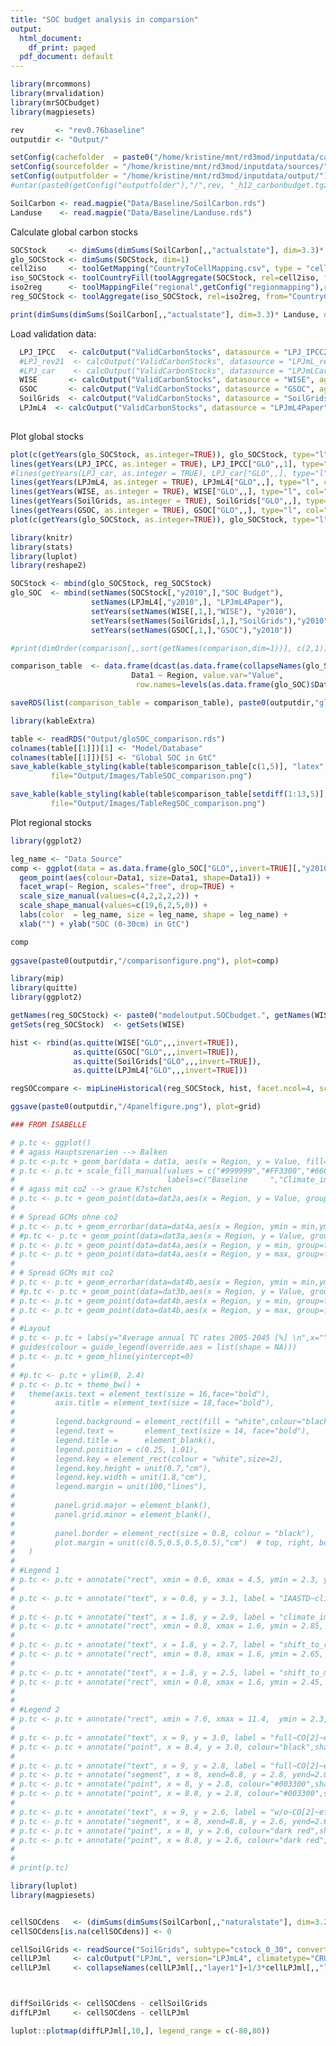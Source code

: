 ```yaml
---
title: "SOC budget analysis in comparsion"
output:
  html_document:
    df_print: paged
  pdf_document: default
---
```


```r
library(mrcommons)
library(mrvalidation)
library(mrSOCbudget)
library(magpiesets)

rev       <- "rev0.76baseline"
outputdir <- "Output/"

setConfig(cachefolder  = paste0("/home/kristine/mnt/rd3mod/inputdata/cache/", rev), forcecache = TRUE)
setConfig(sourcefolder = "/home/kristine/mnt/rd3mod/inputdata/sources/")
setConfig(outputfolder = "/home/kristine/mnt/rd3mod/inputdata/output/")
#untar(paste0(getConfig("outputfolder"),"/",rev, "_h12_carbonbudget.tgz"), exdir="Data", extras="--keep-newer-files ")

SoilCarbon <- read.magpie("Data/Baseline/SoilCarbon.rds")
Landuse    <- read.magpie("Data/Baseline/Landuse.rds")

```


Calculate global carbon stocks

```r

SOCStock     <- dimSums(dimSums(SoilCarbon[,,"actualstate"], dim=3.3)* Landuse, dim=3)
glo_SOCStock <- dimSums(SOCStock, dim=1) 
cell2iso     <- toolGetMapping("CountryToCellMapping.csv", type = "cell")
iso_SOCStock <- toolCountryFill(toolAggregate(SOCStock, rel=cell2iso, from="celliso", to="iso", dim=1), fill=0)
iso2reg      <- toolMappingFile("regional",getConfig("regionmapping"),readcsv = TRUE)
reg_SOCStock <- toolAggregate(iso_SOCStock, rel=iso2reg, from="CountryCode", to="RegionCode")

print(dimSums(dimSums(SoilCarbon[,,"actualstate"], dim=3.3)* Landuse, dim=c(1,3)))

```


Load validation data:

```r

  LPJ_IPCC   <- calcOutput("ValidCarbonStocks", datasource = "LPJ_IPCC2006", aggregate="REG+GLO", try=TRUE)
  #LPJ_rev21  <- calcOutput("ValidCarbonStocks", datasource = "LPJmL_rev21", aggregate="REG+GLO", try=TRUE)
  #LPJ_car    <- calcOutput("ValidCarbonStocks", datasource = "LPJmLCarbon", aggregate="REG+GLO", try=TRUE)
  WISE       <- calcOutput("ValidCarbonStocks", datasource = "WISE", aggregate="REG+GLO", try=TRUE)
  GSOC       <- calcOutput("ValidCarbonStocks", datasource = "GSOC", aggregate="REG+GLO", try=TRUE)
  SoilGrids  <- calcOutput("ValidCarbonStocks", datasource = "SoilGrids", aggregate="REG+GLO", try=TRUE)
  LPJmL4  <- calcOutput("ValidCarbonStocks", datasource = "LPJmL4Paper", aggregate="REG+GLO", try=TRUE)
  
```

Plot global stocks

```r

plot(c(getYears(glo_SOCStock, as.integer=TRUE)), glo_SOCStock, type="l", col="red", xlim=c(1951,2017),  ylim=c(350000,1300000))
lines(getYears(LPJ_IPCC, as.integer = TRUE), LPJ_IPCC["GLO",,1], type="l", col="green")
#lines(getYears(LPJ_car, as.integer = TRUE), LPJ_car["GLO",,], type="l", col="darkgreen")
lines(getYears(LPJmL4, as.integer = TRUE), LPJmL4["GLO",,], type="l", col="lightgreen")
lines(getYears(WISE, as.integer = TRUE), WISE["GLO",,], type="l", col="brown")
lines(getYears(SoilGrids, as.integer = TRUE), SoilGrids["GLO",,], type="l", col="blue")
lines(getYears(GSOC, as.integer = TRUE), GSOC["GLO",,], type="l", col="pink")
plot(c(getYears(glo_SOCStock, as.integer=TRUE)), glo_SOCStock, type="l", col="red")
```

```r

library(knitr)
library(stats)
library(luplot)
library(reshape2)

SOCStock <- mbind(glo_SOCStock, reg_SOCStock)
glo_SOC  <- mbind(setNames(SOCStock[,"y2010",],"SOC Budget"), 
                  setNames(LPJmL4[,"y2010",], "LPJmL4Paper"),
                  setYears(setNames(WISE[,1,],"WISE"), "y2010"),
                  setYears(setNames(SoilGrids[,1,],"SoilGrids"),"y2010"),
                  setYears(setNames(GSOC[,1,],"GSOC"),"y2010"))

#print(dimOrder(comparison[,,sort(getNames(comparison,dim=1))], c(2,1)))

comparison_table  <- data.frame(dcast(as.data.frame(collapseNames(glo_SOC/1000)), 
                           Data1 ~ Region, value.var="Value", 
                            row.names=levels(as.data.frame(glo_SOC)$Data1)))

saveRDS(list(comparison_table = comparison_table), paste0(outputdir,"gloSOC_comparison.rds"))


```

```r
library(kableExtra)

table <- readRDS("Output/gloSOC_comparison.rds")
colnames(table[[1]])[1] <- "Model/Database"
colnames(table[[1]])[5] <- "Global SOC in GtC"
save_kable(kable_styling(kable(table$comparison_table[c(1,5)], "latex", digit=2), latex_options = c("striped", "scale_down")), 
         file="Output/Images/TableSOC_comparison.png")

save_kable(kable_styling(kable(table$comparison_table[setdiff(1:13,5)], "latex", digit=2), latex_options = c("striped", "scale_down")), 
         file="Output/Images/TableRegSOC_comparison.png")

```

Plot regional stocks

```r
library(ggplot2)

leg_name <- "Data Source"
comp <- ggplot(data = as.data.frame(glo_SOC["GLO",,invert=TRUE][,"y2010",]/1000), aes(Year,Value, group=Data1)) + 
  geom_point(aes(colour=Data1, size=Data1, shape=Data1)) + 
  facet_wrap(~ Region, scales="free", drop=TRUE) + 
  scale_size_manual(values=c(4,2,2,2,2)) + 
  scale_shape_manual(values=c(19,6,2,5,0)) +
  labs(color  = leg_name, size = leg_name, shape = leg_name) +
  xlab("") + ylab("SOC (0-30cm) in GtC")

comp
  
ggsave(paste0(outputdir,"/comparisonfigure.png"), plot=comp)

```


```r

library(mip)
library(quitte)
library(ggplot2)

getNames(reg_SOCStock) <- paste0("modeloutput.SOCbudget.", getNames(WISE,dim=3))
getSets(reg_SOCStock)  <- getSets(WISE) 

hist <- rbind(as.quitte(WISE["GLO",,,invert=TRUE]),
              as.quitte(GSOC["GLO",,,invert=TRUE]),
              as.quitte(SoilGrids["GLO",,,invert=TRUE]),
              as.quitte(LPJmL4["GLO",,,invert=TRUE]))

regSOCcompare <- mipLineHistorical(reg_SOCStock, hist, facet.ncol=4, scales="free_y", ylab="SOC (0-30cm) in MtC")

ggsave(paste0(outputdir,"/4panelfigure.png"), plot=grid)

```

```r

### FROM ISABELLE

# p.tc <- ggplot() 
# # agass Hauptszenarien --> Balken
# p.tc <-p.tc + geom_bar(data = dat1a, aes(x = Region, y = Value, fill=Mainscen,group=factor(Mainscen)),stat = "identity",width = 0.7,position=position_dodge(0.7),alpha=0.8, show_guide=FALSE) 
# p.tc <- p.tc + scale_fill_manual(values = c("#999999","#FF3300","#66CC00","#3366FF"),breaks=c("baseline","S1a","S3a","S3c"),
#                                  labels=c("Baseline     ","Climate_impacts     ","Shift_to_rangeland     ","Shift_to_mixed     "))
# # agass mit co2 --> graue K?stchen
# p.tc <- p.tc + geom_point(data=dat2a,aes(x = Region, y = Value, group=factor(Mainscen)),size=4,position=position_dodge(0.7),colour="black",shape=22,fill="grey")
# 
# # Spread GCMs ohne co2
# p.tc <- p.tc + geom_errorbar(data=dat4a,aes(x = Region, ymin = min,ymax=max, group=Mainscen),position=position_dodge(0.7),width=.2,colour="dark red", linetype="dashed",size=0.6,show_guide=FALSE)
# #p.tc <- p.tc + geom_point(data=dat3a,aes(x = Region, y = Value, group=factor(Mainscen)),size=1.5,position=position_dodge(0.7),colour="red", show_guide=FALSE)
# p.tc <- p.tc + geom_point(data=dat4a,aes(x = Region, y = min, group=factor(Mainscen)),size=3.8,position=position_dodge(0.7),colour="dark red",shape=21,fill="white", show_guide=FALSE)
# p.tc <- p.tc + geom_point(data=dat4a,aes(x = Region, y = max, group=factor(Mainscen)),size=2.5,position=position_dodge(0.7),colour="dark red",shape=19, show_guide=FALSE)
# 
# # Spread GCMs mit co2
# p.tc <- p.tc + geom_errorbar(data=dat4b,aes(x = Region, ymin = min,ymax=max, group=Mainscen),position=position_dodge(0.7),width=.2,colour="#003300",size=0.6, show_guide=FALSE)
# #p.tc <- p.tc + geom_point(data=dat3b,aes(x = Region, y = Value, group=factor(Mainscen)),size=1.5,position=position_dodge(0.7),colour="#003300", show_guide=FALSE)
# p.tc <- p.tc + geom_point(data=dat4b,aes(x = Region, y = min, group=factor(Mainscen)),size=3.5,position=position_dodge(0.7),colour="#003300",shape=23,fill="white", show_guide=FALSE)
# p.tc <- p.tc + geom_point(data=dat4b,aes(x = Region, y = max, group=factor(Mainscen)),size=3.8,position=position_dodge(0.7),colour="#003300",shape=18, show_guide=FALSE)
# 
# #Layout
# p.tc <- p.tc + labs(y="Average annual TC rates 2005-2045 [%] \n",x="")
# guides(colour = guide_legend(override.aes = list(shape = NA)))
# p.tc <- p.tc + geom_hline(yintercept=0)
# 
# #p.tc <- p.tc + ylim(0, 2.4)
# p.tc <- p.tc + theme_bw() +
#   theme(axis.text = element_text(size = 16,face="bold"),
#         axis.title = element_text(size = 18,face="bold"),
#                 
#         legend.background = element_rect(fill = "white",colour="black",size=0.7),
#         legend.text =       element_text(size = 14, face="bold"),
#         legend.title =      element_blank(),
#         legend.position = c(0.25, 1.01),
#         legend.key = element_rect(colour = "white",size=2),
#         legend.key.height = unit(0.7,"cm"),
#         legend.key.width = unit(1.8,"cm"),
#         legend.margin = unit(100,"lines"),
#         
#         panel.grid.major = element_blank(),
#         panel.grid.minor = element_blank(),
#         
#         panel.border = element_rect(size = 0.8, colour = "black"),
#         plot.margin = unit(c(0.5,0.5,0.5,0.5),"cm")  # top, right, bottom, and left margins
#   )
# 
# #Legend 1
# p.tc <- p.tc + annotate("rect", xmin = 0.6, xmax = 4.5, ymin = 2.3, ymax = 3.3,fill = "white",colour="black",size=0.7)
# 
# p.tc <- p.tc + annotate("text", x = 0.8, y = 3.1, label = "IAASTD~climate~scenario~w/o~CO[2]~effect",parse = TRUE,size = 4.7, hjust=0)
# 
# p.tc <- p.tc + annotate("text", x = 1.8, y = 2.9, label = "climate_impacts",size = 4.7, hjust=0)
# p.tc <- p.tc + annotate("rect", xmin = 0.8, xmax = 1.6, ymin = 2.85, ymax = 2.95,fill = "#FF3300",size=0.7)
# 
# p.tc <- p.tc + annotate("text", x = 1.8, y = 2.7, label = "shift_to_rangeland",size = 4.7, hjust=0)
# p.tc <- p.tc + annotate("rect", xmin = 0.8, xmax = 1.6, ymin = 2.65, ymax = 2.75,fill = "#66CC00",size=0.7)
# 
# p.tc <- p.tc + annotate("text", x = 1.8, y = 2.5, label = "shift_to_mixed",size = 4.7, hjust=0)
# p.tc <- p.tc + annotate("rect", xmin = 0.8, xmax = 1.6, ymin = 2.45, ymax = 2.55,fill = "#3366FF",size=0.7)
# 
# 
# #Legend 2
# p.tc <- p.tc + annotate("rect", xmin = 7.6, xmax = 11.4,  ymin = 2.3, ymax = 3.3,fill = "white",colour="black",size=0.7)
# 
# p.tc <- p.tc + annotate("text", x = 9, y = 3.0, label = "full~CO[2]~effect~(IAASTD)",parse = TRUE, size = 4.7, hjust=0)
# p.tc <- p.tc + annotate("point", x = 8.4, y = 3.0, colour="black",shape=22,fill="grey",size=4.5)
# 
# p.tc <- p.tc + annotate("text", x = 9, y = 2.8, label = "full~CO[2]~effect~(all~GCMs)",parse = TRUE, size = 4.7, hjust=0)
# p.tc <- p.tc + annotate("segment", x = 8, xend=8.8, y = 2.8, yend=2.8,colour="#003300",size=0.7)
# p.tc <- p.tc + annotate("point", x = 8, y = 2.8, colour="#003300",shape=23,fill="white",size=3.8)
# p.tc <- p.tc + annotate("point", x = 8.8, y = 2.8, colour="#003300",shape=18,size=5)
# 
# p.tc <- p.tc + annotate("text", x = 9, y = 2.6, label = "w/o~CO[2]~effect~(all~GCMs)",parse = TRUE,size = 4.7, hjust=0)
# p.tc <- p.tc + annotate("segment", x = 8, xend=8.8, y = 2.6, yend=2.6,colour="dark red",linetype="dashed",size=0.7)
# p.tc <- p.tc + annotate("point", x = 8, y = 2.6, colour="dark red",shape=21,fill="white",size=4)
# p.tc <- p.tc + annotate("point", x = 8.8, y = 2.6, colour="dark red",shape=19,size=4)
# 
# 
# print(p.tc)

```


```r

library(luplot)
library(magpiesets)


cellSOCdens   <- (dimSums(dimSums(SoilCarbon[,,"naturalstate"], dim=3.2) * Landuse, dim=c(3))/dimSums(Landuse, dim=c(3)))[,findset("past"),]
cellSOCdens[is.na(cellSOCdens)] <- 0

cellSoilGrids <- readSource("SoilGrids", subtype="cstock_0_30", convert="onlycorrect")
cellLPJml     <- calcOutput("LPJmL", version="LPJmL4", climatetype="CRU_4", subtype="soilc_layer", time="raw", selectyears="past", aggregate=FALSE)
cellLPJml     <- collapseNames(cellLPJml[,,"layer1"]+1/3*cellLPJml[,,"layer2"], collapsedim = c(2,3))



diffSoilGrids <- cellSOCdens - cellSoilGrids
diffLPJml     <- cellSOCdens - cellLPJml

luplot::plotmap(diffLPJml[,10,], legend_range = c(-80,80))
```